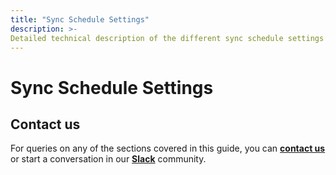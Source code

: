 ```yaml
---
title: "Sync Schedule Settings"
description: >- 
Detailed technical description of the different sync schedule settings for the Warehouse Actions sources.
---
```


# Sync Schedule Settings



## Contact us

For queries on any of the sections covered in this guide, you can [**contact us**](mailto:%20docs@rudderstack.com) or start a conversation in our [**Slack**](https://rudderstack.com/join-rudderstack-slack-community) community.
